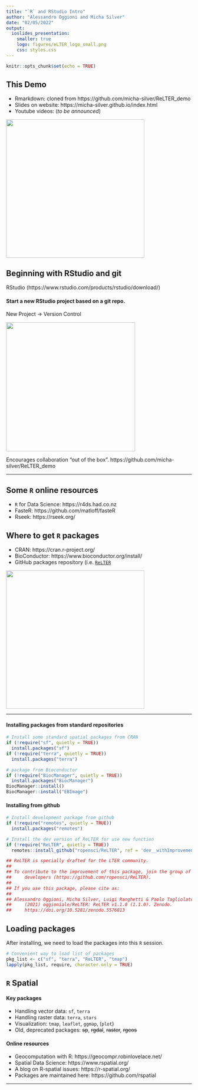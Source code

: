 ```yaml
---
title: "`R` and RStudio Intro"
author: "Alessandro Oggioni and Micha Silver"
date: "02/05/2022"
output:
  ioslides_presentation:
    smaller: true
    logo: figures/eLTER_logo_small.png
    css: styles.css
---
```


```r
knitr::opts_chunk$set(echo = TRUE)
```

## This Demo

  - Rmarkdown: cloned from https://github.com/micha-silver/ReLTER_demo
  - Slides on website: https://micha-silver.github.io/index.html
  - Youtube videos: (*to be announced*)
  
  ![](./figures/ReLTER_demo.png){.cover height="375"}

## Beginning with RStudio and git

  RStudio (https://www.rstudio.com/products/rstudio/download/)

#### Start a new RStudio project **based on a git repo**.

New Project -> Version Control

![](./figures/new_project.png){.cover width="350"}

Encourages collaboration "out of the box". https://github.com/micha-silver/ReLTER_demo

----

## Some `R` online resources
 
 - `R` for Data Science: https://r4ds.had.co.nz
 - FasteR: https://github.com/matloff/fasteR
 - Rseek: https://rseek.org/


## Where to get `R` packages
 
 - CRAN: https://cran.r-project.org/
 - BioConductor: https://www.bioconductor.org/install/
 - GitHub packages repository (i.e. [`ReLTER`](https://docs.ropensci.org/ReLTER/index.html)
 
![](./figures/ROpenSci.png){.cover height="375"}
 
----

#### Installing packages from standard repositories

```r
# Install some standard spatial packages from CRAN
if (!require("sf", quietly = TRUE))
  install.packages("sf")
if (!require("terra", quietly = TRUE))
  install.packages("terra")

# package from Bioconductor
if (!require("BiocManager", quietly = TRUE))
  install.packages("BiocManager")
BiocManager::install()
BiocManager::install("EBImage")
```


#### Installing from github

```r
# Install development package from github
if (!require("remotes", quietly = TRUE))
  install.packages("remotes")
```

```r
# Install the dev version of ReLTER for use new function
if (!require("ReLTER", quietly = TRUE))
  remotes::install_github("ropensci/ReLTER", ref = 'dev__withImprovements')

## ReLTER is specially drafted for the LTER community.
## 
## To contribute to the improvement of this package, join the group of
##     developers (https://github.com/ropensci/ReLTER).
## 
## If you use this package, please cite as:
## 
## Alessandro Oggioni, Micha Silver, Luigi Ranghetti & Paolo Tagliolato.
##     (2021) oggioniale/ReLTER: ReLTER v1.1.0 (1.1.0). Zenodo.
##     https://doi.org/10.5281/zenodo.5576813
```


## Loading packages

After installing, we need to load the packages into this `R` session.

```r
# Convenient way to load list of packages
pkg_list <- c("sf", "terra", "ReLTER", "tmap")
lapply(pkg_list, require, character.only = TRUE)
```


## `R` Spatial

#### Key packages

  - Handling vector data: `sf`, `terra`
  - Handling raster data: `terra`, `stars`
  - Visualization: `tmap`, `leaflet`, `ggmap`, (`plot`)
  - Old, deprecated packages: ~~sp~~, ~~rgdal~~, ~~raster~~, ~~rgeos~~

#### Online resources

  - Geocomputation with R: https://geocompr.robinlovelace.net/
  - Spatial Data Science: https://www.rspatial.org/
  - A blog on R-spatial issues: https://r-spatial.org/
  - Packages are maintained here: https://github.com/rspatial

----
